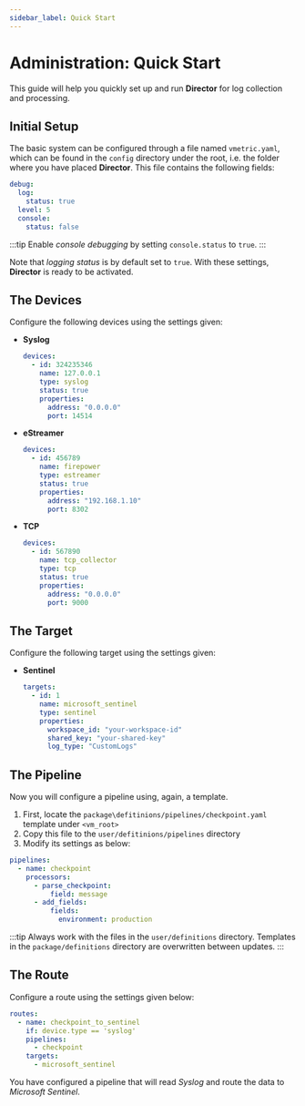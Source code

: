 ```yaml
---
sidebar_label: Quick Start
---
```


# Administration: Quick Start

This guide will help you quickly set up and run **Director** for log collection and processing.

## Initial Setup

The basic system can be configured through a file named `vmetric.yaml`, which can be found in the `config` directory under the root, i.e. the folder where you have placed **Director**. This file contains the following fields:

```yaml title="<vm_root>/vmetric.yaml"
debug:
  log:
    status: true
  level: 5
  console:
    status: false
```

:::tip
Enable _console debugging_ by setting `console.status` to `true`.
:::

Note that _logging status_ is by default set to `true`. With these settings, **Director** is ready to be activated.

## The Devices

Configure the following devices using the settings given:

* **Syslog**

  ```yaml title="<vm_root>/config/devices/syslog.yaml"
  devices:
    - id: 324235346
      name: 127.0.0.1
      type: syslog
      status: true
      properties:
        address: "0.0.0.0"
        port: 14514
  ```

* **eStreamer**

  ```yaml title="<vm_root>/config/devices/estreamer.yaml"
  devices:
    - id: 456789
      name: firepower
      type: estreamer
      status: true
      properties:
        address: "192.168.1.10"
        port: 8302
  ```

* **TCP**

  ```yaml title="<vm_root>/config/devices/tcp.yaml"
  devices:
    - id: 567890
      name: tcp_collector
      type: tcp
      status: true
      properties:
        address: "0.0.0.0"
        port: 9000
  ```

## The Target

Configure the following target using the settings given:

* **Sentinel**

  ```yaml title="<vm_root>/config/targets/sentinel.yaml"
  targets:
    - id: 1
      name: microsoft_sentinel
      type: sentinel
      properties:
        workspace_id: "your-workspace-id"
        shared_key: "your-shared-key"
        log_type: "CustomLogs"
  ```

## The Pipeline

Now you will configure a pipeline using, again, a template.

1. First, locate the `package\defitinions/pipelines/checkpoint.yaml` template under `<vm_root>`
2. Copy this file to the `user/defitinions/pipelines` directory
3. Modify its settings as below:

  ```yaml title="user/definitions/pipelines/checkpoint.yaml"
  pipelines:
    - name: checkpoint
      processors:
        - parse_checkpoint:
            field: message
        - add_fields:
            fields:
              environment: production
  ```

:::tip
Always work with the files in the `user/definitions` directory. Templates in the `package/definitions` directory are overwritten between updates.
:::

## The Route

Configure a route using the settings given below:

```yaml title="config/routes/main.yaml"
routes:
  - name: checkpoint_to_sentinel
    if: device.type == 'syslog'
    pipelines:
      - checkpoint
    targets:
      - microsoft_sentinel
```

You have configured a pipeline that will read _Syslog_ and route the data to _Microsoft Sentinel_.

